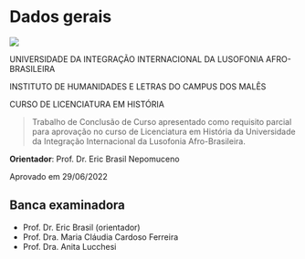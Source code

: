 # Dados gerais {.unnumbered}

![](imgs/unilab.png)

UNIVERSIDADE DA INTEGRAÇÃO INTERNACIONAL DA LUSOFONIA AFRO-BRASILEIRA

INSTITUTO DE HUMANIDADES E LETRAS DO CAMPUS DOS MALÊS

CURSO DE LICENCIATURA EM HISTÓRIA

>Trabalho de Conclusão de Curso apresentado como requisito parcial para aprovação no curso de Licenciatura em História da Universidade da Integração Internacional da Lusofonia Afro-Brasileira. 

**Orientador**: Prof. Dr. Eric Brasil Nepomuceno

Aprovado em 29/06/2022

## Banca examinadora

- Prof. Dr. Eric Brasil (orientador)
- Prof. Dra. Maria Cláudia Cardoso Ferreira
- Prof. Dra. Anita Lucchesi

